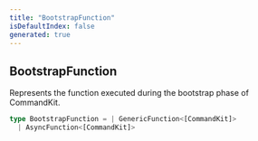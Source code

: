 ```yaml
---
title: "BootstrapFunction"
isDefaultIndex: false
generated: true
---
```



<!-- This file was generated from the CommandKit source. Do not modify. Instead, re-run the "docgen" script -->


## BootstrapFunction

<GenerationInfo sourceFile="packages/commandkit/src/CommandKit.ts" sourceLine="48" packageName="commandkit" />

Represents the function executed during the bootstrap phase of CommandKit.

```ts title="Signature"
type BootstrapFunction = | GenericFunction<[CommandKit]>
  | AsyncFunction<[CommandKit]>
```
